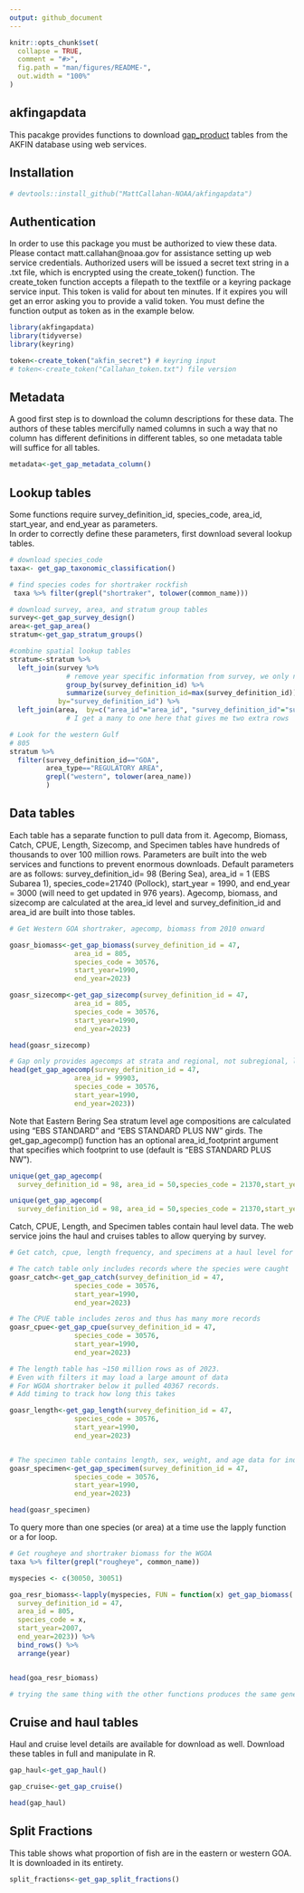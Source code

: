 ```yaml
---
output: github_document
---
```


```r
knitr::opts_chunk$set(
  collapse = TRUE,
  comment = "#>",
  fig.path = "man/figures/README-",
  out.width = "100%"
)
```

## akfingapdata

<!-- badges: start -->
<!-- badges: end -->

This pacakge provides functions to download [gap_product](https://afsc-gap-products.github.io/gap_products/) tables from the AKFIN database using web services. 

## Installation
``` r
# devtools::install_github("MattCallahan-NOAA/akfingapdata")
```

## Authentication

In order to use this package you must be authorized to view these data.
Please contact matt.callahan@noaa.gov for assistance setting up web service credentials.
Authorized users will be issued a secret text string in a .txt file, which is encrypted using the create_token() function.
The create_token function accepts a filepath to the textfile or a keyring package service input.
This token is valid for about ten minutes. If it expires you will get an error asking you to provide a valid token.
You must define the function output as token as in the example below. 

```r
library(akfingapdata)
library(tidyverse)
library(keyring)

token<-create_token("akfin_secret") # keyring input
# token<-create_token("Callahan_token.txt") file version
```

## Metadata
A good first step is to download the column descriptions for these data.
The authors of these tables mercifully named columns in such a way that no column has different definitions in different tables, so one metadata table will suffice for all tables. 

```r
metadata<-get_gap_metadata_column()

```

## Lookup tables

Some functions require survey_definition_id, species_code, area_id, start_year, and end_year as parameters.  
In order to correctly define these parameters, first download several lookup tables. 

```r
# download species_code
taxa<- get_gap_taxonomic_classification()

# find species codes for shortraker rockfish
 taxa %>% filter(grepl("shortraker", tolower(common_name)))
```

```r
# download survey, area, and stratum group tables
survey<-get_gap_survey_design()
area<-get_gap_area()
stratum<-get_gap_stratum_groups()

#combine spatial lookup tables
stratum<-stratum %>%
  left_join(survey %>%
              # remove year specific information from survey, we only need the region codes
              group_by(survey_definition_id) %>%
              summarize(survey_definition_id=max(survey_definition_id)), 
            by="survey_definition_id") %>%
  left_join(area,  by=c("area_id"="area_id", "survey_definition_id"="survey_definition_id", "design_year"="design_year"))
              # I get a many to one here that gives me two extra rows

# Look for the western Gulf
# 805
stratum %>%
  filter(survey_definition_id=="GOA",
         area_type=="REGULATORY AREA",
         grepl("western", tolower(area_name))
         )
```

## Data tables
Each table has a separate function to pull data from it.
Agecomp, Biomass, Catch, CPUE, Length, Sizecomp, and Specimen tables have hundreds of thousands to over 100 million rows.
Parameters are built into the web services and functions to prevent enormous downloads.
Default parameters are as follows: survey_definition_id= 98 (Bering Sea), area_id = 1 (EBS Subarea 1), species_code=21740 (Pollock), start_year = 1990, and end_year = 3000 (will need to get updated in 976 years).
Agecomp, biomass, and sizecomp are calculated at the area_id level and survey_definition_id and area_id are built into those tables.

```r
# Get Western GOA shortraker, agecomp, biomass from 2010 onward

goasr_biomass<-get_gap_biomass(survey_definition_id = 47,
                area_id = 805,
                species_code = 30576,
                start_year=1990,
                end_year=2023)

goasr_sizecomp<-get_gap_sizecomp(survey_definition_id = 47,
                area_id = 805,
                species_code = 30576,
                start_year=1990,
                end_year=2023)

head(goasr_sizecomp)

# Gap only provides agecomps at strata and regional, not subregional, levels so I will run this gulf-wide. 
head(get_gap_agecomp(survey_definition_id = 47,
                area_id = 99903,
                species_code = 30576,
                start_year=1990,
                end_year=2023))

```

Note that Eastern Bering Sea stratum level age compositions are calculated using "EBS STANDARD" and "EBS STANDARD PLUS NW" girds. The get_gap_agecomp() function has an optional area_id_footprint argument that specifies which footprint to use (default is "EBS STANDARD PLUS NW"). 

```r
unique(get_gap_agecomp(
  survey_definition_id = 98, area_id = 50,species_code = 21370,start_year=1990,end_year=2023,area_id_footprint = "EBS STANDARD PLUS NW")$area_id_footprint)

unique(get_gap_agecomp(
  survey_definition_id = 98, area_id = 50,species_code = 21370,start_year=1990,end_year=2023,area_id_footprint = "EBS STANDARD")$area_id_footprint)

```


Catch, CPUE, Length, and Specimen tables contain haul level data.
The web service joins the haul and cruises tables to allow querying by survey.

```r
# Get catch, cpue, length frequency, and specimens at a haul level for Western GOA shortraker

# The catch table only includes records where the species were caught
goasr_catch<-get_gap_catch(survey_definition_id = 47,
                species_code = 30576,
                start_year=1990,
                end_year=2023)

# The CPUE table includes zeros and thus has many more records
goasr_cpue<-get_gap_cpue(survey_definition_id = 47,
                species_code = 30576,
                start_year=1990,
                end_year=2023)

# The length table has ~150 million rows as of 2023. 
# Even with filters it may load a large amount of data
# For WGOA shortraker below it pulled 40367 records. 
# Add timing to track how long this takes

goasr_length<-get_gap_length(survey_definition_id = 47,
                species_code = 30576,
                start_year=1990,
                end_year=2023)


# The specimen table contains length, sex, weight, and age data for individual fish.
goasr_specimen<-get_gap_specimen(survey_definition_id = 47,
                species_code = 30576,
                start_year=1990,
                end_year=2023)

head(goasr_specimen)
```

To query more than one species (or area) at a time use the lapply function or a for loop. 

```r
# Get rougheye and shortraker biomass for the WGOA
taxa %>% filter(grepl("rougheye", common_name))

myspecies <- c(30050, 30051)

goa_resr_biomass<-lapply(myspecies, FUN = function(x) get_gap_biomass(
  survey_definition_id = 47,
  area_id = 805,
  species_code = x,
  start_year=2007,
  end_year=2023)) %>%
  bind_rows() %>%
  arrange(year)


head(goa_resr_biomass)

# trying the same thing with the other functions produces the same generic error as when the token is expired.

```

## Cruise and haul tables
Haul and cruise level details are available for download as well.
Download these tables in full and manipulate in R. 
```r
gap_haul<-get_gap_haul()

gap_cruise<-get_gap_cruise()

head(gap_haul)

```


## Split Fractions
This table shows what proportion of fish are in the eastern or western GOA. 
It is downloaded in its entirety.
```r
split_fractions<-get_gap_split_fractions()
```

